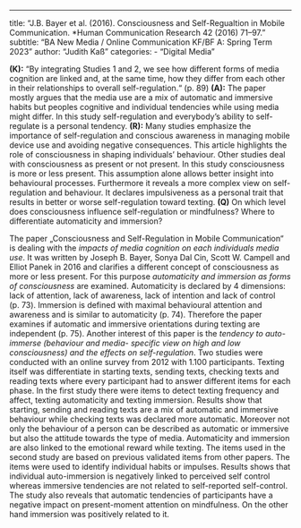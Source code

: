 ---
title: "J.B. Bayer et al. (2016). Consciousness and Self-Regualtion in Mobile Communication. *Human Communication Research 42 (2016) 71–97."
subtitle: "BA New Media / Online Communication KF/BF A: Spring Term 2023"
author: "Judith Kaß"
categories:
  - "Digital Media"

**(K):** “By integrating Studies 1 and 2, we see how different forms of media cognition are linked and, at the same time, how they differ from each other in their relationships to overall self-regulation.“ (p. 89)
**(A):** The paper mostly argues that the media use are a mix of automatic and immersive habits but peoples cognitive and individual tendencies while using media might differ. In this study self-regulation and everybody’s ability to self-regulate is a personal tendency. 
**(R):** Many studies emphasize the importance of self-regulation and conscious awareness in managing mobile device use and avoiding negative consequences. This article highlights the role of consciousness in shaping individuals' behaviour. Other studies deal with consciousness as present or not present. In this study consciousness is more or less present. This assumption alone allows better insight into behavioural processes. Furthermore it reveals a more complex view on self-regulation and behaviour. It declares impulsiveness as a personal trait that results in better or worse self-regulation toward texting.
**(Q)** On which level does consciousness influence self-regulation or mindfulness?
      Where to differentiate automaticity and immersion?

The paper „Consciousness and Self-Regulation in Mobile Communication“ is dealing with the *impacts of media cognition on each individuals media use*. It was written by Joseph B. Bayer, Sonya Dal Cin, Scott W. Campell and Elliot Panek in 2016 and clarifies a different concept of consciousness as more or less present. For this purpose *automaticity and immersion as forms of consciousness* are examined.
Automaticity is declared by 4 dimensions: lack of attention, lack of awareness, lack of intention and lack of control (p. 73). Immersion is defined with maximal behavioural attention and awareness and is similar to automaticity (p. 74). Therefore the paper examines if automatic and immersive orientations during texting are independent (p. 75). Another interest of this paper is the *tendency to auto-immerse (behaviour and media- specific view on high and low consciousness) and the effects on self-regulation*.
Two studies were conducted with an online survey from 2012 with 1.100 participants. Texting itself was differentiate in starting texts, sending texts, checking texts and reading texts where every participant had to answer different items for each phase. In the first study there were items to detect texting frequency and affect, texting automaticity and texting immersion. 
Results show that starting, sending and reading texts are a mix of automatic and immersive behaviour while checking texts was declared more automatic. Moreover not only the behaviour of a person can be described as automatic or immersive but also the attitude towards the type of media. Automaticity and immersion are also linked to the emotional reward while texting. 
The items used in the second study are based on previous validated items from other papers. The items were used to identify individual habits or impulses. Results shows that individual auto-immersion is negatively linked to perceived self control whereas immersive tendencies are not related to self-reported self-control. The study also reveals that automatic tendencies of participants have a negative impact on present-moment attention on mindfulness. On the other hand immersion was positively related to it. 